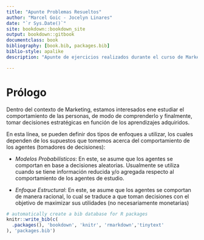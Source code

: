 --- 
title: "Apunte Problemas Resueltos"
author: "Marcel Goic - Jocelyn Linares"
date: "`r Sys.Date()`"
site: bookdown::bookdown_site
output: bookdown::gitbook
documentclass: book
bibliography: [book.bib, packages.bib]
biblio-style: apalike
description: "Apunte de ejercicios realizados durante el curso de Marketing II"

---

# Prólogo {-}

Dentro del contexto de Marketing, estamos interesados ene estudiar el comportamiento de las personas, de modo de comprenderlo y finalmente, tomar decisiones estratégicas en función de los aprendizajes adquiridos. 

En esta línea, se pueden definir dos tipos de enfoques a utilizar, los cuales dependen de los supuestos que tomemos acerca del comportamiento de los agentes (tomadores de decisiones):

- *Modelos Probabilísticos*: En este, se asume que los agentes se comportan en base a decisiones aleatorias. Usualmente se utiliza  cuando se tiene información reducida y/o agregada respecto al comportamiento de los agentes de estudio. 

- *Enfoque Estructural*: En este, se asume que los agentes se comportan de manera racional, lo cual se traduce a que toman decisiones con el objetivo de maximizar sus utilidades (no necesariamente monetarias)

```{r include=FALSE}
# automatically create a bib database for R packages
knitr::write_bib(c(
  .packages(), 'bookdown', 'knitr', 'rmarkdown','tinytext'
), 'packages.bib')
```
